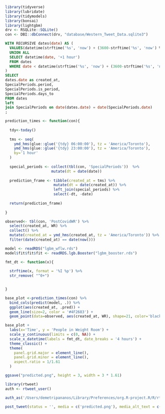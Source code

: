 


```r
library(tidyverse)
library(lubridate)
library(tidymodels)
library(bonsai)
library(lightgbm)
drv <- RSQLite::SQLite()
con <- DBI::dbConnect(drv, "database/Western_Tweet_Data.sqlite3")
```



```sql
WITH RECURSIVE dates(date) AS (
  VALUES(datetime(strftime('%s', 'now') + (3600-strftime('%s', 'now') % 3600) , 'unixepoch', 'localtime'))
  UNION ALL
  SELECT datetime(date, '+1 hour')
  FROM dates
  WHERE date < datetime(strftime('%s', 'now') + (3600-strftime('%s', 'now') % 3600) + 2*3600, 'unixepoch', 'localtime')
)
SELECT 
dates.date as created_at, 
SpecialPeriods.period, 
SpecialPeriods.is_period,
SpecialPeriods.days_to
FROM dates
left 
join SpecialPeriods on date(dates.date) = date(SpecialPeriods.date)
;
```




```r
prediction_times <- function(con){
  
  tdy<-today()
  
  tms <- seq(
    ymd_hms(glue::glue('{tdy} 06:00:00'), tz = 'America/Toronto'),
    ymd_hms(glue::glue('{tdy} 23:00:00'), tz = 'America/Toronto'),
    by='1 hour'
  )
  
  special_periods <- collect(tbl(con, 'SpecialPeriods'))  %>% 
                     mutate(dt = date(date))
  
  prediction_frame <- tibble(created_at = tms) %>% 
                      mutate(dt = date(created_at)) %>% 
                      left_join(special_periods) %>% 
                      select(-dt, -date)
  
  return(prediction_frame)
  
}

observed<- tbl(con, 'PostCovidWR') %>% 
  select(created_at, WR) %>% 
  collect() %>% 
  mutate(created_at = ymd_hms(created_at, tz = 'America/Toronto')) %>% 
  filter(date(created_at) == date(now()))

model <- readRDS("lgbm_wflw.rds")
model$fit$fit$fit <- readRDS.lgb.Booster("lgbm_booster.rds")

fmt_dt <- function(x){
  
  strftime(x, format = '%I %p') %>% 
  str_remove( "^0+")

  
}

base_plot <-prediction_times(con) %>% 
  bind_cols(predict(model, .)) %>% 
  ggplot(aes(created_at, .pred)) + 
  geom_line(size=2, color = '#4F2683') + 
  geom_point(data=observed, aes(created_at, WR), shape=21, color='black', fill='white')

base_plot + 
  labs(x='Time', y = 'People in Weight Room') + 
  scale_y_continuous(limits = c(0, NA)) + 
  scale_x_datetime(labels = fmt_dt, date_breaks = '4 hours') + 
  theme_classic() + 
  theme(
    panel.grid.major = element_line(),
    panel.grid.minor = element_line(),
    aspect.ratio = 1/1.61
  )

ggsave("predicted.png", height = 3, width = 3 * 1.61)
```


```r
library(rtweet)
auth <- rtweet_user()

auth_as('/Users/demetripananos/Library/Preferences/org.R-project.R/R/rtweet/GyMBRo.rds')

post_tweet(status = '', media = c('predicted.png'), media_alt_text = c('')) 
```

